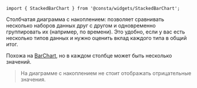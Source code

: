 
```tsx
import { StackedBarChart } from '@consta/widgets/StackedBarChart';
```

Столбчатая диаграмма с накоплением: позволяет сравнивать несколько наборов данных друг с другом и одновременно группировать их (например, по времени). Это удобно, если у вас есть несколько типов данных и нужно оценить вклад каждого типа в общий итог.

Похожа на [BarChart](##LIBS.STAND|stand:widgets-components-barchart-stable), но в каждом столбце может быть несколько значений.

> На диаграмме с накоплением не стоит отображать отрицательные значения.

<StackedBarChartTooltip />
